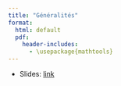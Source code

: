 ```yaml
--- 
title: "Généralités"
format: 
  html: default
  pdf:
    header-includes:
      - \usepackage{mathtools} 
---
```


* Slides: [link](../slides/03-generalites-slides.qmd)


